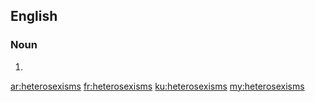 ==English==

===Noun===
{{head|en}}

# {{plural of|heterosexism}}

[[ar:heterosexisms]]
[[fr:heterosexisms]]
[[ku:heterosexisms]]
[[my:heterosexisms]]